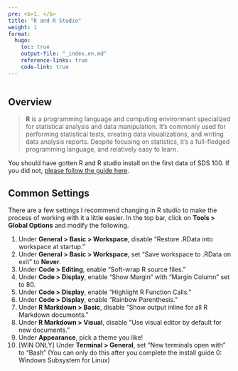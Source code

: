 ```yaml
---
pre: <b>1. </b>
title: "R and R Studio"
weight: 1
format:
  hugo:
    toc: true
    output-file: "_index.en.md"
    reference-links: true
    code-link: true
---
```


```r

```

## Overview

>**R** is a programming language and computing environment specialized for statistical analysis and data manipulation. It’s commonly used for performing statistical tests, creating data visualizations, and writing data analysis reports. Despite focusing on statistics, it’s a full-fledged programming language, and relatively easy to learn.

You should have gotten R and R studio install on the first data of SDS 100. If you did not, [please follow the guide here](https://smithcollege-sds.github.io/sds100/lab_01_setup.html).

## Common Settings

There are a few settings I recommend changing in R studio to make the process of working with it a little easier. In the top bar, click on **Tools > Global Options** and modify the following.

1. Under **General > Basic > Workspace**, disable "Restore .RData into workspace at startup."
2. Under **General > Basic > Workspace**, set "Save workspace to .RData on exit" to **Never**.
3. Under **Code > Editing**, enable "Soft-wrap R source files."
4. Under **Code > Display**, enable "Show Margin" with "Margin Column" set to 80.
5. Under **Code > Display**, enable "Highlight R Function Calls."
6. Under **Code > Display**, enable "Rainbow Parenthesis."
7. Under **R Markdown > Basic**, disable "Show output inline for all R Markdown documents."
8. Under **R Markdown > Visual**, disable "Use visual editor by default for new documents."
9. Under **Appearance**, pick a theme you like!
10. [WIN ONLY] Under <b>Terminal > General</b>, set "New terminals open with" to "Bash" (You can only do this after you complete the install guide 0: Windows Subsystem for Linux)
